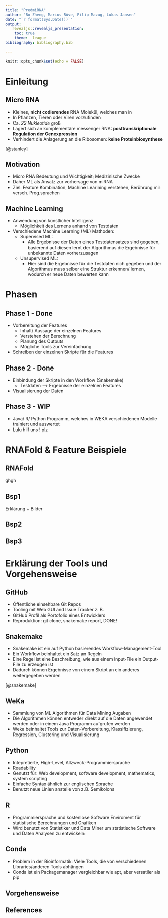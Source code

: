 ```yaml
---
title: "PredmiRNA"
author: "Bo Zheng, Marius Rüve, Filip Mazug, Lukas Jansen"
date: "`r format(Sys.Date())`"
output: 
   revealjs::revealjs_presentation:
    toc: true
    theme:  league
bibliography: bibliography.bib
    
---
```


```r
knitr::opts_chunk$set(echo = FALSE)
```


# Einleitung

## Micro RNA

- Kleines, **nicht codierendes** RNA Molekül, welches man in 
- In Pflanzen, Tieren oder Viren vorzufinden
- Ca. *22 Nukleotide* groß
- Lagert sich an komplementäre messenger RNA: **posttranskriptionale Regulation der Genexpression**
- Verhindert die Anlagerung an die Ribosomen: **keine Proteinbiosynthese** 
  
[@stanley]

## Motivation

- Micro RNA Bedeutung und Wichtigkeit; Medizinische Zwecke
- Daher ML als Ansatz zur vorhersage von miRNA
- Ziel: Feature Kombination, Machine Learining verstehen, Berührung mir versch. Prog.sprachen

## Machine Learning

- Anwendung von künstlicher Intelligenz
  - Möglichkeit des Lernens anhand von Testdaten
- Verschiedene Machine Learning (ML) Mathoden:
  - Supervised ML:
    - Alle Ergebnisse der Daten eines Testdatensatzes sind gegeben, basierend auf diesen lernt der Algorithmus die Ergebnisse für unbekannte Daten vorherzusagen
  - Unsupervised ML:
    - Hier sind die Ergebnisse für die Testdaten nich gegeben und der Algorithmus muss selber eine Struktur erkennen/ lernen, wodurch er neue Daten bewerten kann

# Phasen

## Phase 1 - Done

- Vorbereitung der Features
  - Inhalt/ Aussage der einzelnen Features
  - Verstehen der Berechnung
  - Planung des Outputs
  - Mögliche Tools zur Vereinfachung
- Schreiben der einzelnen Skripte für die Features

## Phase 2 - Done

- Einbindung der Skripte in den Workflow (Snakemake)
  - Testdaten --> Ergebnisse der einzelnen Features
- Visualisierung der Daten

## Phase 3 - WIP

- Java/ R/ Python Programm, welches in WEKA verschiedenen Modelle trainiert und auswertet
- Lulu hilf uns ! plz 


# RNAFold & Feature Beispiele

## RNAFold
ghgh


## Bsp1
Erklärung + Bilder

## Bsp2

## Bsp3

# Erklärung der Tools und Vorgehensweise

## GitHub
- Öffentliche einsehbare Git Repos
- Tooling mit Web GUI and Issue Tracker z. B.
- GitHub Profil als Portofolio eines Entwicklers
- Reproduktion: git clone, snakemake report, DONE!

## Snakemake
- Snakemake ist ein auf Python basierendes Workflow-Management-Tool
- Ein Workflow beinhaltet ein Satz an Regeln
- Eine Regel ist eine Beschreibung, wie aus einem Input-File ein Output-File zu erzeugen ist
- Dadurch können Ergebnisse von einem Skript an ein anderes weitergegeben werden

[@snakemake]

## WeKa

- Sammlung von ML Algorithmen für Data Mining Augaben
- Die Algorithmen können entweder direkt auf die Daten angewendet werden oder in einem Java Programm aufgrufen werden
-  Weka beinhaltet Tools zur Daten-Vorbereitung, Klassifizierung, Regression, Clustering und Visualisierung

## Python

- Intepretierte, High-Level, Allzweck-Programmiersprache
- Readability
- Genutzt für: Web development, software development, mathematics, system scripting
- Einfache Syntax ähnlich zur englischen Sprache
- Benutzt neue Linien anstelle von z.B. Semikolons

## R
- Programmiersprache und kostenlose Software Enviroment für statistische Berechnungen und Grafiken 
- Wird benutzt von Statistiker und Data Miner um statistische Software und Daten Analysen zu entwickeln

## Conda
- Problem in der Bioinformatik: Viele Tools, die von verschiedenen Libraries/anderen Tools abhängen
- Conda ist ein Packagemanager vergleichbar wie apt, aber versatiler als pip

## Vorgehensweise

## References {.allowframebreaks} 

